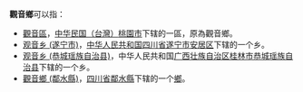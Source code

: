 '''觀音鄉'''可以指：
* [[觀音區|觀音區]]，[[台灣|中华民国（台灣）]][[桃園市|桃園市]]下辖的一區，原為觀音鄉。
* [[观音乡_(遂宁市)|观音乡 (遂宁市)]]，[[中华人民共和国|中华人民共和国]][[四川省|四川省]][[遂宁市|遂宁市]][[安居区|安居区]]下辖的一个乡。
* [[观音乡_(恭城瑶族自治县)|观音乡 (恭城瑶族自治县)]]，中华人民共和国[[广西壮族自治区|广西壮族自治区]][[桂林市|桂林市]][[恭城瑶族自治县|恭城瑶族自治县]]下辖的一个乡。
* [[觀音鄉_(鄰水縣)|觀音鄉 (鄰水縣)]]，[[四川省|四川省]][[鄰水縣|鄰水縣]]下辖的一个[[鄉|鄉]]。
{{disambig|G觀音鄉|Cat=三字中国乡名消歧義}}